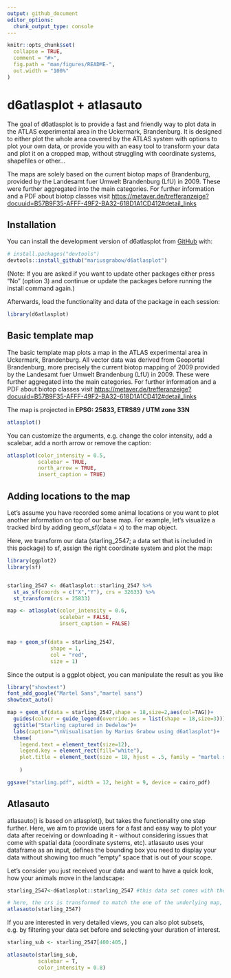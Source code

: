 ```yaml
---
output: github_document
editor_options: 
  chunk_output_type: console
---
```


```r
knitr::opts_chunk$set(
  collapse = TRUE,
  comment = "#>",
  fig.path = "man/figures/README-",
  out.width = "100%"
)
```

# d6atlasplot + atlasauto

<!-- badges: start -->

<!-- badges: end -->

The goal of d6atlasplot is to provide a fast and friendly way to plot data in the ATLAS experimental area in the Uckermark, Brandenburg. It is designed to either plot the whole area covered by the ATLAS system with options to plot your own data, or provide you with an easy tool to transform your data and plot it on a cropped map, without struggling with coordinate systems, shapefiles or other...

The maps are solely based on the current biotop maps of Brandenburg, provided by the Landesamt fuer Umwelt Brandenburg (LfU) in 2009. These were further aggregated into the main categories. For further information and a PDF about biotop classes visit <https://metaver.de/trefferanzeige?docuuid=B57B9F35-AFFF-49F2-BA32-618D1A1CD412#detail_links>

## Installation

You can install the development version of d6atlasplot from [GitHub](https://github.com/) with:

``` r
# install.packages("devtools")
devtools::install_github("mariusgrabow/d6atlasplot")
```

(Note: If you are asked if you want to update other packages either press "No" (option 3) and continue or update the packages before running the install command again.)

Afterwards, load the functionality and data of the package in each session:


```r
library(d6atlasplot)
```


## Basic template map

The basic template map plots a map in the ATLAS experimental area in Uckermark, Brandenburg. All vector data was derived from Geoportal Brandenburg, more precisely the current biotop mapping of 2009 provided by the Landesamt fuer Umwelt Brandenburg (LfU) in 2009. These were further aggregated into the main categories. For further information and a PDF about biotop classes visit <https://metaver.de/trefferanzeige?docuuid=B57B9F35-AFFF-49F2-BA32-618D1A1CD412#detail_links>

The map is projected in **EPSG: 25833, ETRS89 / UTM zone 33N**
```r
atlasplot()
```

You can customize the arguments, e.g. change the color intensity, add a scalebar, add a north arrow or remove the caption:

```r
atlasplot(color_intensity = 0.5,
          scalebar = TRUE,
          north_arrow = TRUE,
          insert_caption = TRUE)
```

## Adding locations to the map

Let’s assume you have recorded some animal locations or you want to plot another information on top of our base map. For example, let’s visualize a tracked bird by adding geom_sf(data = x) to the map object.

Here, we transform our data (starling_2547; a data set that is included in this package) to sf, assign the right coordinate system and plot the map:

```r
library(ggplot2)
library(sf)


starling_2547 <- d6atlasplot::starling_2547 %>%
  st_as_sf(coords = c("X","Y"), crs = 32633) %>%
  st_transform(crs = 25833)

map <- atlasplot(color_intensity = 0.6,
                 scalebar = FALSE,
                 insert_caption = FALSE)


map + geom_sf(data = starling_2547,
              shape = 1,
              col = "red",
              size = 1)
```

Since the output is a ggplot object, you can manipulate the result as you like
```r
library("showtext")
font_add_google("Martel Sans","martel sans")
showtext_auto()

map + geom_sf(data = starling_2547,shape = 18,size=2,aes(col=TAG))+
  guides(colour = guide_legend(override.aes = list(shape = 18,size=3)))+
  ggtitle("Starling captured in Dedelow")+
  labs(caption="\nVisualisation by Marius Grabow using d6atlasplot")+
  theme(
    legend.text = element_text(size=12),
    legend.key = element_rect(fill="white"),
    plot.title = element_text(size = 18, hjust = .5, family = "martel sans",face = "bold")
    
    )
```
```r
ggsave("starling.pdf", width = 12, height = 9, device = cairo_pdf)
```

## Atlasauto
atlasauto() is based on atlasplot(), but takes the functionality one step further. Here, we aim to provide users for a fast and easy way to plot your data after receiving or downloading it - without considering issues that come with spatial data (coordinate systems, etc). atlasauto uses your dataframe as an input, defines the bounding box you need to display your data without showing too much "empty" space that is out of your scope.

Let's consider you just received your data and want to have a quick look, how your animals move in the landscape:

```r
starling_2547<-d6atlasplot::starling_2547 #this data set comes with the package

# here, the crs is transformed to match the one of the underlying map, the data frame is transformed into a simple features object, the bounding box is extracted to plot a smaller window of interest.
atlasauto(starling_2547) 
```

If you are interested in very detailed views, you can also plot subsets, e.g. by filtering your data set before and selecting your duration of interest. 
```r
starling_sub <- starling_2547[400:405,]

atlasauto(starling_sub, 
          scalebar = T,
          color_intensity = 0.8) 
```

